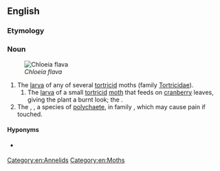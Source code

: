 ==English==
{{wikipedia|Tortricidae}}
{{wikipedia|Amphinomidae}}
{{wikispecies|Tortricidae}}
{{wikispecies|Chloeia flava}}

===Etymology===
{{compound|fire|worm|lang=en}}

===Noun===
{{en-noun}}
[[File:Chloeia_flava.jpg|thumb|''Chloeia flava'']]

# The [[larva]] of any of several [[tortricid]] moths (family [[Tortricidae]]).
## The [[larva]] of a small [[tortricid]] [[moth]] that feeds on [[cranberry]] leaves, giving the plant a burnt look; the {{vern|cranberry worm}}.
# The {{vern|bearded fireworm}}, {{taxlink|Chloeia flava|species|noshow=1}}, a species of [[polychaete]], in family ''{{taxlink|Amphinomidae|family|noshow=1}}'', which may cause pain if touched.

====Hyponyms====
* {{sense|family}} {{pedia|List of Tortricidae genera}}

[[Category:en:Annelids]]
[[Category:en:Moths]]